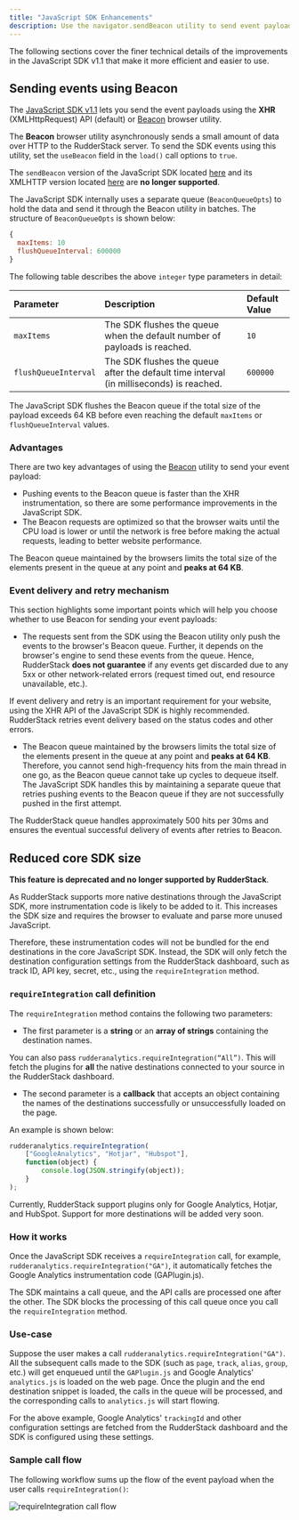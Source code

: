 ```yaml
---
title: "JavaScript SDK Enhancements"
description: Use the navigator.sendBeacon utility to send event payloads with the JavaScript SDK.
---
```


The following sections cover the finer technical details of the improvements in the JavaScript SDK v1.1 that make it more efficient and easier to use.

## Sending events using Beacon

The [JavaScript SDK v1.1](https://cdn.rudderlabs.com/v1.1/rudder-analytics.min.js) lets you send the event payloads using the **XHR** (XMLHttpRequest) API (default) or [Beacon](https://developer.mozilla.org/en-US/docs/Web/API/Navigator/sendBeacon) browser utility.

The **Beacon** browser utility asynchronously sends a small amount of data over HTTP to the RudderStack server. To send the SDK events using this utility, set the `useBeacon` field in the <Link to="/sources/event-streams/sdks/rudderstack-javascript-sdk/load-js-sdk/#loading-options">`load()`</Link> call options to `true`.

<div class="dangerBlock">
The <code class="inline-code">sendBeacon</code> version of the JavaScript SDK located <a href="https://cdn.rudderlabs.com/v2/rudder-analytics.min.js?transport=beacon">here</a> and its XMLHTTP version located <a href="https://cdn.rudderlabs.com/v2/rudder-analytics.min.js">here</a> are <strong>no longer supported</strong>. 
</div>

The JavaScript SDK internally uses a separate queue (`BeaconQueueOpts`) to hold the data and send it through the Beacon utility in batches. The structure of `BeaconQueueOpts` is shown below:

```javascript
{
  maxItems: 10 
  flushQueueInterval: 600000
}
```
The following table describes the above `integer` type parameters in detail:

| Parameter        | Description             | Default Value    |
| :-------------------- |  :-------------| :----------------|
| `maxItems`            | The SDK flushes the queue when the default number of payloads is reached.    | `10`             |
| `flushQueueInterval`  | The SDK flushes the queue after the default time interval (in milliseconds) is reached. | `600000`         |


<div class="infoBlock">
The JavaScript SDK flushes the Beacon queue if the total size of the payload exceeds 64 KB before even reaching the default <code class="inline-code">maxItems</code> or <code class="inline-code">flushQueueInterval</code> values.
</div>

### Advantages

There are two key advantages of using the [Beacon](https://developer.mozilla.org/en-US/docs/Web/API/Navigator/sendBeacon) utility to send your event payload:

- Pushing events to the Beacon queue is faster than the XHR instrumentation, so there are some performance improvements in the JavaScript SDK.
- The Beacon requests are optimized so that the browser waits until the CPU load is lower or until the network is free before making the actual requests, leading to better website performance.

<div class="infoBlock">
The Beacon queue maintained by the browsers limits the total size of the elements present in the queue at any point and <strong>peaks at 64 KB</strong>.
</div>

### Event delivery and retry mechanism

This section highlights some important points which will help you choose whether to use Beacon for sending your event payloads:

- The requests sent from the SDK using the Beacon utility only push the events to the browser's Beacon queue. Further, it depends on the browser's engine to send these events from the queue. Hence, RudderStack **does not guarantee** if any events get discarded due to any 5xx or other network-related errors (request timed out, end resource unavailable, etc.).

<div class="warningBlock">
If event delivery and retry is an important requirement for your website, using the XHR API of the JavaScript SDK is highly recommended. RudderStack retries event delivery based on the status codes and other errors.
</div>

- The Beacon queue maintained by the browsers limits the total size of the elements present in the queue at any point and <strong>peaks at 64 KB</strong>. Therefore, you cannot send high-frequency hits from the main thread in one go, as the Beacon queue cannot take up cycles to dequeue itself. The JavaScript SDK handles this by maintaining a separate queue that retries pushing events to the Beacon queue if they are not successfully pushed in the first attempt. 

<div class="successBlock">
The RudderStack queue handles approximately 500 hits per 30ms and ensures the eventual successful delivery of events after retries to Beacon.
</div>


## Reduced core SDK size

<div class="dangerBlock">
<strong>This feature is deprecated and no longer supported by RudderStack</strong>.
</div>

As RudderStack supports more native destinations through the JavaScript SDK, more instrumentation code is likely to be added to it. This increases the SDK size and requires the browser to evaluate and parse more unused JavaScript.

Therefore, these instrumentation codes will not be bundled for the end destinations in the core JavaScript SDK. Instead, the SDK will only fetch the destination configuration settings from the RudderStack dashboard, such as track ID, API key, secret, etc., using the `requireIntegration` method.

### `requireIntegration` call definition

The `requireIntegration` method contains the following two parameters:

- The first parameter is a **string** or an **array of strings** containing the destination names.

<div class="infoBlock">
You can also pass <code class="inline-code">rudderanalytics.requireIntegration(“All”)</code>. This will fetch the plugins for <strong>all</strong> the native destinations connected to your source in the RudderStack dashboard.
</div>

- The second parameter is a **callback** that accepts an object containing the names of the destinations successfully or unsuccessfully loaded on the page.

An example is shown below:

```javascript
rudderanalytics.requireIntegration(
    ["GoogleAnalytics", "Hotjar", "Hubspot"],
    function(object) {
        console.log(JSON.stringify(object));
    }
);
```

<div class="infoBlock">
Currently, RudderStack support plugins only for Google Analytics, Hotjar, and HubSpot. Support for more destinations will be added very soon.
</div>

### How it works

Once the JavaScript SDK receives a `requireIntegration` call, for example, `rudderanalytics.requireIntegration("GA")`, it automatically fetches the Google Analytics instrumentation code (GAPlugin.js).

The SDK maintains a call queue, and the API calls are processed one after the other. The SDK blocks the processing of this call queue once you call the `requireIntegration` method.

### Use-case

Suppose the user makes a call `rudderanalytics.requireIntegration("GA")`. All the subsequent calls made to the SDK \(such as `page`, `track`, `alias`, `group`, etc.\) will get enqueued until the `GAPlugin.js` and Google Analytics' `analytics.js` is loaded on the web page. Once the plugin and the end destination snippet is loaded, the calls in the queue will be processed, and the corresponding calls to `analytics.js` will start flowing.

<div class="infoBlock">
For the above example, Google Analytics' <code class="inline-code">trackingId</code> and other configuration settings are fetched from the RudderStack dashboard and the SDK is configured using these settings.
</div>

### Sample call flow

The following workflow sums up the flow of the event payload when the user calls `requireIntegration()`:

<img src="../../../../assets/requireintegration-call-flow.png" alt="requireIntegration call flow" />
